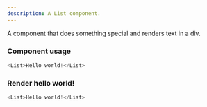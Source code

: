 ```yaml
---
description: A List component.
---
```



A component that does something special and renders text in a div.

### Component usage
```js
<List>Hello world!</List>
```

### Render hello world!

```js live
<List>Hello world!</List>
```
